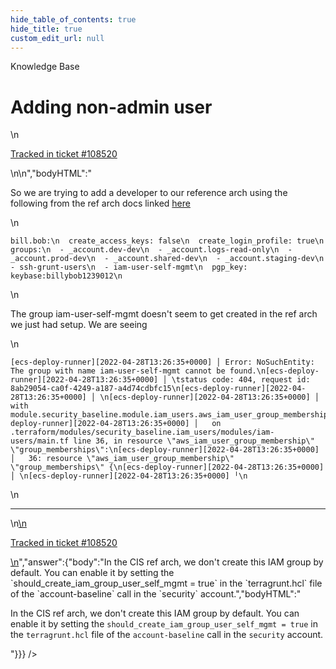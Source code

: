 ```yaml
---
hide_table_of_contents: true
hide_title: true
custom_edit_url: null
---
```



<head>
  <link rel="canonical" href="https://github.com/gruntwork-io/knowledge-base/discussions/396" />
</head>

<CenterLayout>
<span className="searchCategory">Knowledge Base</span>
<h1>Adding non-admin user</h1>
<GitHub discussion={{"id":"D_kwDOF8slf84APadI","number":396,"author":{"login":"moos3"},"title":"Adding non-admin user","body":"\nSo we are trying to add a developer to our reference arch using the following from the ref arch docs linked [here](https://docs.gruntwork.io/guides/reference-architecture/example-usage-guide/authenticate/setting-up-initial-access)\r\n\r\n```\r\nbill.bob:\r\n  create_access_keys: false\r\n  create_login_profile: true\r\n  groups:\r\n  - _account.dev-dev\r\n  - _account.logs-read-only\r\n  - _account.prod-dev\r\n  - _account.shared-dev\r\n  - _account.staging-dev\r\n  - ssh-grunt-users\r\n  - iam-user-self-mgmt\r\n  pgp_key: keybase:billybob1239012\r\n```\r\nThe group iam-user-self-mgmt doesn't seem to get created in the ref arch we just had setup. We are seeing \r\n\r\n```\r\n[ecs-deploy-runner][2022-04-28T13:26:35+0000] │ Error: NoSuchEntity: The group with name iam-user-self-mgmt cannot be found.\r\n[ecs-deploy-runner][2022-04-28T13:26:35+0000] │ \tstatus code: 404, request id: 8ab29054-ca0f-4249-a187-a4d74cdbfc15\r\n[ecs-deploy-runner][2022-04-28T13:26:35+0000] │ \r\n[ecs-deploy-runner][2022-04-28T13:26:35+0000] │   with module.security_baseline.module.iam_users.aws_iam_user_group_membership.group_memberships[\"carlos.bautista\"],\r\n[ecs-deploy-runner][2022-04-28T13:26:35+0000] │   on .terraform/modules/security_baseline.iam_users/modules/iam-users/main.tf line 36, in resource \"aws_iam_user_group_membership\" \"group_memberships\":\r\n[ecs-deploy-runner][2022-04-28T13:26:35+0000] │   36: resource \"aws_iam_user_group_membership\" \"group_memberships\" {\r\n[ecs-deploy-runner][2022-04-28T13:26:35+0000] │ \r\n[ecs-deploy-runner][2022-04-28T13:26:35+0000] ╵\r\n```\r\n\r\n\r\n\n\n---\n\n<ins datetime=\"2022-04-28T13:45:31Z\">\n  <p><a href=\"https://gruntwork.zendesk.com/agent/tickets/108520\">Tracked in ticket #108520</a></p>\n</ins>\n","bodyHTML":"<p dir=\"auto\">So we are trying to add a developer to our reference arch using the following from the ref arch docs linked <a href=\"https://docs.gruntwork.io/guides/reference-architecture/example-usage-guide/authenticate/setting-up-initial-access\" rel=\"nofollow\">here</a></p>\n<div class=\"snippet-clipboard-content notranslate position-relative overflow-auto\" data-snippet-clipboard-copy-content=\"bill.bob:\n  create_access_keys: false\n  create_login_profile: true\n  groups:\n  - _account.dev-dev\n  - _account.logs-read-only\n  - _account.prod-dev\n  - _account.shared-dev\n  - _account.staging-dev\n  - ssh-grunt-users\n  - iam-user-self-mgmt\n  pgp_key: keybase:billybob1239012\"><pre class=\"notranslate\"><code class=\"notranslate\">bill.bob:\n  create_access_keys: false\n  create_login_profile: true\n  groups:\n  - _account.dev-dev\n  - _account.logs-read-only\n  - _account.prod-dev\n  - _account.shared-dev\n  - _account.staging-dev\n  - ssh-grunt-users\n  - iam-user-self-mgmt\n  pgp_key: keybase:billybob1239012\n</code></pre></div>\n<p dir=\"auto\">The group iam-user-self-mgmt doesn't seem to get created in the ref arch we just had setup. We are seeing</p>\n<div class=\"snippet-clipboard-content notranslate position-relative overflow-auto\" data-snippet-clipboard-copy-content=\"[ecs-deploy-runner][2022-04-28T13:26:35+0000] │ Error: NoSuchEntity: The group with name iam-user-self-mgmt cannot be found.\n[ecs-deploy-runner][2022-04-28T13:26:35+0000] │ \tstatus code: 404, request id: 8ab29054-ca0f-4249-a187-a4d74cdbfc15\n[ecs-deploy-runner][2022-04-28T13:26:35+0000] │ \n[ecs-deploy-runner][2022-04-28T13:26:35+0000] │   with module.security_baseline.module.iam_users.aws_iam_user_group_membership.group_memberships[&quot;carlos.bautista&quot;],\n[ecs-deploy-runner][2022-04-28T13:26:35+0000] │   on .terraform/modules/security_baseline.iam_users/modules/iam-users/main.tf line 36, in resource &quot;aws_iam_user_group_membership&quot; &quot;group_memberships&quot;:\n[ecs-deploy-runner][2022-04-28T13:26:35+0000] │   36: resource &quot;aws_iam_user_group_membership&quot; &quot;group_memberships&quot; {\n[ecs-deploy-runner][2022-04-28T13:26:35+0000] │ \n[ecs-deploy-runner][2022-04-28T13:26:35+0000] ╵\"><pre class=\"notranslate\"><code class=\"notranslate\">[ecs-deploy-runner][2022-04-28T13:26:35+0000] │ Error: NoSuchEntity: The group with name iam-user-self-mgmt cannot be found.\n[ecs-deploy-runner][2022-04-28T13:26:35+0000] │ \tstatus code: 404, request id: 8ab29054-ca0f-4249-a187-a4d74cdbfc15\n[ecs-deploy-runner][2022-04-28T13:26:35+0000] │ \n[ecs-deploy-runner][2022-04-28T13:26:35+0000] │   with module.security_baseline.module.iam_users.aws_iam_user_group_membership.group_memberships[\"carlos.bautista\"],\n[ecs-deploy-runner][2022-04-28T13:26:35+0000] │   on .terraform/modules/security_baseline.iam_users/modules/iam-users/main.tf line 36, in resource \"aws_iam_user_group_membership\" \"group_memberships\":\n[ecs-deploy-runner][2022-04-28T13:26:35+0000] │   36: resource \"aws_iam_user_group_membership\" \"group_memberships\" {\n[ecs-deploy-runner][2022-04-28T13:26:35+0000] │ \n[ecs-deploy-runner][2022-04-28T13:26:35+0000] ╵\n</code></pre></div>\n<hr>\n<ins datetime=\"2022-04-28T13:45:31Z\">\n  <p dir=\"auto\"><a href=\"https://gruntwork.zendesk.com/agent/tickets/108520\" rel=\"nofollow\">Tracked in ticket #108520</a></p>\n</ins>","answer":{"body":"In the CIS ref arch, we don't create this IAM group by default. You can enable it by setting the `should_create_iam_group_user_self_mgmt = true` in the `terragrunt.hcl` file of the `account-baseline` call in the `security` account.","bodyHTML":"<p dir=\"auto\">In the CIS ref arch, we don't create this IAM group by default. You can enable it by setting the <code class=\"notranslate\">should_create_iam_group_user_self_mgmt = true</code> in the <code class=\"notranslate\">terragrunt.hcl</code> file of the <code class=\"notranslate\">account-baseline</code> call in the <code class=\"notranslate\">security</code> account.</p>"}}} />

</CenterLayout>
  

<!-- ##DOCS-SOURCER-START
{
  "sourcePlugin": "github-discussions",
  "hash": "894d88a581e4a301b40aa38b5b5f39a0"
}
##DOCS-SOURCER-END -->
